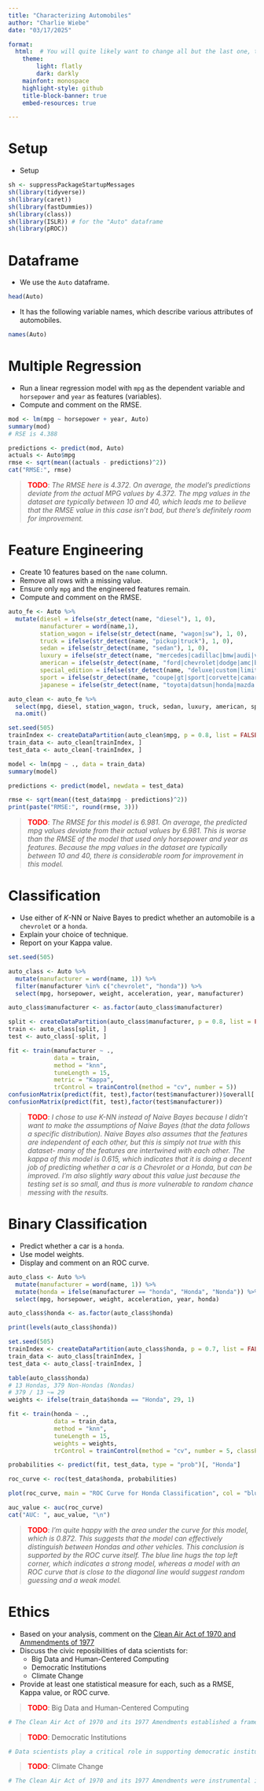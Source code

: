 ```yaml
---
title: "Characterizing Automobiles"
author: "Charlie Wiebe"
date: "03/17/2025"

format: 
  html:  # You will quite likely want to change all but the last one, to taste
    theme:
        light: flatly
        dark: darkly
    mainfont: monospace
    highlight-style: github
    title-block-banner: true
    embed-resources: true

---
```


# Setup

- Setup

```r
sh <- suppressPackageStartupMessages
sh(library(tidyverse))
sh(library(caret))
sh(library(fastDummies))
sh(library(class))
sh(library(ISLR)) # for the "Auto" dataframe
sh(library(pROC))
```

# Dataframe

- We use the `Auto` dataframe.

```r
head(Auto)
```

- It has the following variable names, which describe various attributes of automobiles.

```r
names(Auto)
```

# Multiple Regression

- Run a linear regression model with `mpg` as the dependent variable and `horsepower` and `year` as features (variables).
- Compute and comment on the RMSE.

```r
mod <- lm(mpg ~ horsepower + year, Auto)
summary(mod)
# RSE is 4.388

predictions <- predict(mod, Auto)
actuals <- Auto$mpg
rmse <- sqrt(mean((actuals - predictions)^2))
cat("RMSE:", rmse)
```

> <span style="color:red;font-weight:bold">TODO</span>: *The RMSE here is 4.372. On average, the model's predictions deviate from the actual MPG values by 4.372. The mpg values in the dataset are typically between 10 and 40, which leads me to believe that the RMSE value in this case isn't bad, but there's definitely room for improvement.*

# Feature Engineering

- Create 10 features based on the `name` column.
- Remove all rows with a missing value.
- Ensure only `mpg` and the engineered features remain.
- Compute and comment on the RMSE.

```r
auto_fe <- Auto %>%
  mutate(diesel = ifelse(str_detect(name, "diesel"), 1, 0),
         manufacturer = word(name,1),
         station_wagon = ifelse(str_detect(name, "wagon|sw"), 1, 0),
         truck = ifelse(str_detect(name, "pickup|truck"), 1, 0),
         sedan = ifelse(str_detect(name, "sedan"), 1, 0),
         luxury = ifelse(str_detect(name, "mercedes|cadillac|bmw|audi|volvo"), 1, 0),
         american = ifelse(str_detect(name, "ford|chevrolet|dodge|amc|buick|plymouth"), 1, 0),
         special_edition = ifelse(str_detect(name, "deluxe|custom|limited|brougham|se|gl"), 1, 0),
         sport = ifelse(str_detect(name, "coupe|gt|sport|corvette|camaro|mustang|firebird"), 1, 0),
         japanese = ifelse(str_detect(name, "toyota|datsun|honda|mazda|subaru|nissan"), 1, 0))

auto_clean <- auto_fe %>%
  select(mpg, diesel, station_wagon, truck, sedan, luxury, american, special_edition, sport, japanese) %>%
  na.omit()

set.seed(505)
trainIndex <- createDataPartition(auto_clean$mpg, p = 0.8, list = FALSE)
train_data <- auto_clean[trainIndex, ]
test_data <- auto_clean[-trainIndex, ]

model <- lm(mpg ~ ., data = train_data)
summary(model)

predictions <- predict(model, newdata = test_data)

rmse <- sqrt(mean((test_data$mpg - predictions)^2))
print(paste("RMSE:", round(rmse, 3)))


```

> <span style="color:red;font-weight:bold">TODO</span>: *The RMSE for this model is 6.981. On average, the predicted mpg values deviate from their actual values by 6.981. This is worse than the RMSE of the model that used only horsepower and year as features. Because the mpg values in the dataset are typically between 10 and 40, there is considerable room for improvement in this model.*

# Classification

- Use either of $K$-NN or Naive Bayes to predict whether an automobile is a `chevrolet` or a `honda`.
- Explain your choice of technique.
- Report on your Kappa value.

```r
set.seed(505)

auto_class <- Auto %>%
  mutate(manufacturer = word(name, 1)) %>%
  filter(manufacturer %in% c("chevrolet", "honda")) %>%
  select(mpg, horsepower, weight, acceleration, year, manufacturer)

auto_class$manufacturer <- as.factor(auto_class$manufacturer)

split <- createDataPartition(auto_class$manufacturer, p = 0.8, list = FALSE)
train <- auto_class[split, ]
test <- auto_class[-split, ]

fit <- train(manufacturer ~ .,
             data = train, 
             method = "knn",
             tuneLength = 15,
             metric = "Kappa",
             trControl = trainControl(method = "cv", number = 5))
confusionMatrix(predict(fit, test),factor(test$manufacturer))$overall['Kappa']
confusionMatrix(predict(fit, test),factor(test$manufacturer))

```

> <span style="color:red;font-weight:bold">TODO</span>: *I chose to use K-NN instead of Naive Bayes because I didn't want to make the assumptions of Naive Bayes (that the data follows a specific distribution). Naive Bayes also assumes that the features are independent of each other, but this is simply not true with this dataset- many of the features are intertwined with each other. The kappa of this model is 0.615, which indicates that it is doing a decent job of predicting whether a car is a Chevrolet or a Honda, but can be improved. I'm also slightly wary about this value just because the testing set is so small, and thus is more vulnerable to random chance messing with the results.*

# Binary Classification

- Predict whether a car is a `honda`.
- Use model weights.
- Display and comment on an ROC curve.

```r
auto_class <- Auto %>%
  mutate(manufacturer = word(name, 1)) %>%
  mutate(honda = ifelse(manufacturer == "honda", "Honda", "Nonda")) %>%
  select(mpg, horsepower, weight, acceleration, year, honda)

auto_class$honda <- as.factor(auto_class$honda)

print(levels(auto_class$honda)) 

set.seed(505)
trainIndex <- createDataPartition(auto_class$honda, p = 0.7, list = FALSE)
train_data <- auto_class[trainIndex, ]
test_data <- auto_class[-trainIndex, ]

table(auto_class$honda)
# 13 Hondas, 379 Non-Hondas (Nondas)
# 379 / 13 ~= 29
weights <- ifelse(train_data$honda == "Honda", 29, 1)

fit <- train(honda ~ .,
             data = train_data, 
             method = "knn",
             tuneLength = 15,
             weights = weights,
             trControl = trainControl(method = "cv", number = 5, classProbs = TRUE))

probabilities <- predict(fit, test_data, type = "prob")[, "Honda"]

roc_curve <- roc(test_data$honda, probabilities)

plot(roc_curve, main = "ROC Curve for Honda Classification", col = "blue", lwd = 2)

auc_value <- auc(roc_curve)
cat("AUC: ", auc_value, "\n")
```

> <span style="color:red;font-weight:bold">TODO</span>: *I'm quite happy with the area under the curve for this model, which is 0.872. This suggests that the model can effectively distinguish between Hondas and other vehicles. This conclusion is supported by the ROC curve itself. The blue line hugs the top left corner, which indicates a strong model, whereas a model with an ROC curve that is close to the diagonal line would suggest random guessing and a weak model.*

# Ethics

- Based on your analysis, comment on the [Clean Air Act of 1970 and Ammendments of 1977](https://www.epa.gov/clean-air-act-overview/evolution-clean-air-act)
- Discuss the civic reposibilities of data scientists for:
    - Big Data and Human-Centered Computing
    - Democratic Institutions
    - Climate Change
- Provide at least one statistical measure for each, such as a RMSE, Kappa value, or ROC curve.

> <span style="color:red;font-weight:bold">TODO</span>: Big Data and Human-Centered Computing

```r
# The Clean Air Act of 1970 and its 1977 Amendments established a framework between federal and state governments that ensures air quality standards are met through shared responsibility. Similarly, data scientists must work collaboratively to ensure integrity, transparency, and accountability in their analyses, as well as lack of bias and discrimination in their data. To give an example that is specific to the Auto dataset we've been looking at, Kappa can be used to measure agreement between human inspectors and automated systems when classifying vehicles based on emissions compliance or fuel efficiency standards. Moreover, a Kappa value of 0.8 or higher would indicate strong reliability, ensuring that regulatory actions, such as identifying high-emission vehicles or enforcing fuel efficiency standards, are based on accurate and consistent data.
```

> <span style="color:red;font-weight:bold">TODO</span>: Democratic Institutions

```r
# Data scientists play a critical role in supporting democratic institutions by ensuring the integrity and transparency of data used in policymaking and regulation. Additionally, as we move forward toward a more AI-dependent future, we must work hard to ensure that the people controlling language-learning models and their algorithms do not have political interests or personal biases in mind. This must be done with a robust and transparent system of checks and balances. For instance, when evaluating the fairness and accuracy of AI models used in public decision-making, data scientists can employ the ROC curve to assess how well the model distinguishes between different outcomes. A high AUC would indicate strong discriminatory power, ensuring that the model is both accurate and fair. This statistical measure helps ensure that AI systems are not only effective but also unbiased, fostering trust in democratic processes and aligning with the principles of transparency and accountability championed by the Clean Air Act of 1970 and its 1977 Amendments.
```

> <span style="color:red;font-weight:bold">TODO</span>: Climate Change

```r
# The Clean Air Act of 1970 and its 1977 Amendments were instrumental in reducing air pollution and addressing environmental challenges. Today, data scientists have a critical role in combating climate change by developing models to predict emissions, monitor environmental impacts, and inform mitigation strategies. For an example that is specific to the Auto dataset, RMSE can be used to evaluate the accuracy of a model predicting vehicle fuel efficiency (mpg). A lower RMSE would indicate better predictive performance, helping policymakers design effective regulations to reduce greenhouse gas emissions.
```